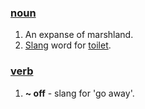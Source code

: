 ===[[noun]]===

# An expanse of marshland.
# [[Slang]] word for [[toilet]].

===[[verb]]===

# '''~ off''' - slang for 'go away'.